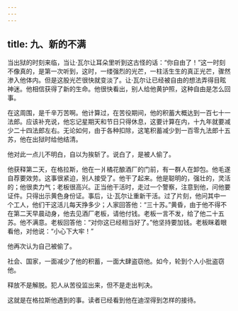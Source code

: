 ```yaml
---
---
---
```

title: 九、新的不满
---




当出狱的时刻来临，当让·瓦尔让耳朵里听到这古怪的话：“你自由了！”这一时刻不像真的，是第一次听到，这时，一缕强烈的光芒，一柱活生生的真正光芒，骤然渗入他体内。但是这股光芒很快就变淡了。让·瓦尔让已经被自由的想法弄得目眩神迷。他相信获得了新的生命。他很快看出，别人给他黄护照，这种自由是怎么回事。

在这周围，是千辛万苦啊。他计算过，在苦役期间，他的积蓄大概达到一百七十一法郎。应该补充说，他忘记星期天和节日只得休息，这要计算在内，十九年就要减少二十四法郎左右。无论如何，由于各种扣除，这笔积蓄减少到一百零九法郎十五苏，他在出狱时给他结清。

他对此一点儿不明白，自以为挨斩了。说白了，是被人偷了。

他获释第二天，在格拉斯，他在一爿橘花酿酒厂的门前，有一群人在卸包。他毛遂自荐要效劳。这事很紧迫，别人接受了。他干了起来。他是聪明的，强壮的，灵活的；他很卖力气；老板很高兴。正当他干活时，走过一个警察，注意到他，问他要证件。只得出示黄色身份证。事后，让·瓦尔让重新干活。过了片刻，他问其中一个工人，他们干这活儿每天挣多少；人家回答他：“三十苏。”黄昏，由于他不得不在第二天早晨动身，他去见酒厂老板，请他付钱。老板一言不发，给了他二十五苏。他不满意。老板回答他：“对你这已经相当好了。”他坚持要加钱。老板眯着眼看他，对他说：“小心下大牢！”

他再次认为自己被偷了。

社会、国家，一面减少了他的积蓄，一面大肆盗窃他。如今，轮到个人小批盗窃他。

释放不是解脱。犯人从苦役监出来，但不是走出判决。

这就是在格拉斯他遇到的事。读者已经看到他在迪涅得到怎样的接待。